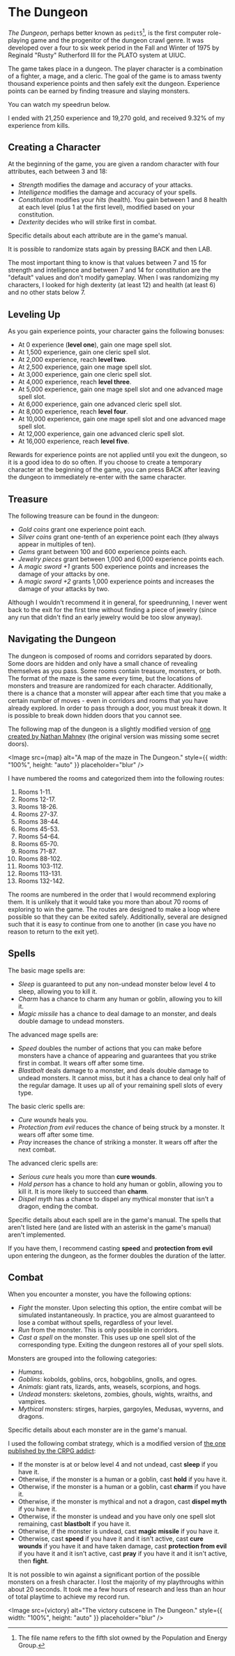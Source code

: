 # The Dungeon

_The Dungeon_, perhaps better known as `pedit5`[^1], is the first computer role-playing game and the progenitor of the dungeon crawl genre. It was developed over a four to six week period in the Fall and Winter of 1975 by Reginald "Rusty" Rutherford III for the PLATO system at UIUC.

[^1]: The file name refers to the fifth slot owned by the Population and Energy Group.

The game takes place in a dungeon. The player character is a combination of a fighter, a mage, and a cleric. The goal of the game is to amass twenty thousand experience points and then safely exit the dungeon. Experience points can be earned by finding treasure and slaying monsters.

You can watch my speedrun below.


<YoutubeVideo src="0tV1ER8IGaE" />

I ended with 21,250 experience and 19,270 gold, and received 9.32% of my experience from kills.

## Creating a Character

At the beginning of the game, you are given a random character with four attributes, each between 3 and 18:

- _Strength_ modifies the damage and accuracy of your attacks.
- _Intelligence_ modifies the damage and accuracy of your spells.
- _Constitution_ modifies your _hits_ (health). You gain between 1 and 8 health at each level (plus 1 at the first level), modified based on your constitution.
- _Dexterity_ decides who will strike first in combat.

Specific details about each attribute are in the game's manual.

It is possible to randomize stats again by pressing BACK and then LAB.

The most important thing to know is that values between 7 and 15 for strength and intelligence and between 7 and 14 for constitution are the "default" values and don't modify gameplay. When I was randomizing my characters, I looked for high dexterity (at least 12) and health (at least 6) and no other stats below 7.

## Leveling Up

As you gain experience points, your character gains the following bonuses:

- At 0 experience (**level one**), gain one mage spell slot.
- At 1,500 experience, gain one cleric spell slot.
- At 2,000 experience, reach **level two**.
- At 2,500 experience, gain one mage spell slot.
- At 3,000 experience, gain one cleric spell slot.
- At 4,000 experience, reach **level three**.
- At 5,000 experience, gain one mage spell slot and one advanced mage spell slot.
- At 6,000 experience, gain one advanced cleric spell slot.
- At 8,000 experience, reach **level four**.
- At 10,000 experience, gain one mage spell slot and one advanced mage spell slot.
- At 12,000 experience, gain one advanced cleric spell slot.
- At 16,000 experience, reach **level five**.

Rewards for experience points are not applied until you exit the dungeon, so it is a good idea to do so often. If you choose to create a temporary character at the beginning of the game, you can press BACK after leaving the dungeon to immediately re-enter with the same character.

## Treasure

The following treasure can be found in the dungeon:

- _Gold coins_ grant one experience point each.
- _Silver coins_ grant one-tenth of an experience point each (they always appear in multiples of ten).
- _Gems_ grant between 100 and 600 experience points each.
- _Jewelry pieces_ grant between 1,000 and 6,000 experience points each.
- A _magic sword +1_ grants 500 experience points and increases the damage of your attacks by one.
- A _magic sword +2_ grants 1,000 experience points and increases the damage of your attacks by two.

Although I wouldn't recommend it in general, for speedrunning, I never went back to the exit for the first time without finding a piece of jewelry (since any run that didn't find an early jewelry would be too slow anyway).

## Navigating the Dungeon

The dungeon is composed of rooms and corridors separated by doors. Some doors are hidden and only have a small chance of revealing themselves as you pass. Some rooms contain treasure, monsters, or both. The format of the maze is the same every time, but the locations of monsters and treasure are randomized for each character. Additionally, there is a chance that a monster will appear after each time that you make a certain number of moves - even in corridors and rooms that you have already explored. In order to pass through a door, you must break it down. It is possible to break down hidden doors that you cannot see.

The following map of the dungeon is a slightly modified version of [one created by Nathan Mahney](https://crpgadventures.blogspot.com/2014/04/the-dungeon-victory.html) (the original version was missing some secret doors).


<Image
	src={map}
	alt="A map of the maze in The Dungeon."
	style={{ width: "100%", height: "auto" }}
	placeholder="blur"
/>

I have numbered the rooms and categorized them into the following routes:

1. Rooms 1-11.
2. Rooms 12-17.
3. Rooms 18-26.
4. Rooms 27-37.
5. Rooms 38-44.
6. Rooms 45-53.
7. Rooms 54-64.
8. Rooms 65-70.
9. Rooms 71-87.
10. Rooms 88-102.
11. Rooms 103-112.
12. Rooms 113-131.
13. Rooms 132-142.

The rooms are numbered in the order that I would recommend exploring them. It is unlikely that it would take you more than about 70 rooms of exploring to win the game. The routes are designed to make a loop where possible so that they can be exited safely. Additionally, several are designed such that it is easy to continue from one to another (in case you have no reason to return to the exit yet).

## Spells

The basic mage spells are:

- _Sleep_ is guaranteed to put any non-undead monster below level 4 to sleep, allowing you to kill it.
- _Charm_ has a chance to charm any human or goblin, allowing you to kill it.
- _Magic missile_ has a chance to deal damage to an monster, and deals double damage to undead monsters.

The advanced mage spells are:

- _Speed_ doubles the number of actions that you can make before monsters have a chance of appearing and guarantees that you strike first in combat. It wears off after some time.
- _Blastbolt_ deals damage to a monster, and deals double damage to undead monsters. It cannot miss, but it has a chance to deal only half of the regular damage. It uses up all of your remaining spell slots of every type.

The basic cleric spells are:

- _Cure wounds_ heals you.
- _Protection from evil_ reduces the chance of being struck by a monster. It wears off after some time.
- _Pray_ increases the chance of striking a monster. It wears off after the next combat.

The advanced cleric spells are:

- _Serious cure_ heals you more than **cure wounds**.
- _Hold person_ has a chance to hold any human or goblin, allowing you to kill it. It is more likely to succeed than **charm**.
- _Dispel myth_ has a chance to dispel any mythical monster that isn't a dragon, ending the combat.

Specific details about each spell are in the game's manual. The spells that aren't listed here (and are listed with an asterisk in the game's manual) aren't implemented.

If you have them, I recommend casting **speed** and **protection from evil** upon entering the dungeon, as the former doubles the duration of the latter.

## Combat

When you encounter a monster, you have the following options:

- _Fight_ the monster. Upon selecting this option, the entire combat will be simulated instantaneously. In practice, you are almost guaranteed to lose a combat without spells, regardless of your level.
- _Run_ from the monster. This is only possible in corridors.
- _Cast a spell_ on the monster. This uses up one spell slot of the corresponding type. Exiting the dungeon restores all of your spell slots.

Monsters are grouped into the following categories:

- _Humans_.
- _Goblins_: kobolds, goblins, orcs, hobgoblins, gnolls, and ogres.
- _Animals_: giant rats, lizards, ants, weasels, scorpions, and hogs.
- _Undead_ monsters: skeletons, zombies, ghouls, wights, wraiths, and vampires.
- _Mythical_ monsters: stirges, harpies, gargoyles, Medusas, wyverns, and dragons.

Specific details about each monster are in the game's manual.

I used the following combat strategy, which is a modified version of [the one published by the CRPG addict](https://crpgaddict.blogspot.com/2019/01/revisiting-dungeon-1975.html):

- If the monster is at or below level 4 and not undead, cast **sleep** if you have it.
- Otherwise, if the monster is a human or a goblin, cast **hold** if you have it.
- Otherwise, if the monster is a human or a goblin, cast **charm** if you have it.
- Otherwise, if the monster is mythical and not a dragon, cast **dispel myth** if you have it.
- Otherwise, if the monster is undead and you have only one spell slot remaining, cast **blastbolt** if you have it.
- Otherwise, if the monster is undead, cast **magic missile** if you have it.
- Otherwise, cast **speed** if you have it and it isn't active, cast **cure wounds** if you have it and have taken damage, cast **protection from evil** if you have it and it isn't active, cast **pray** if you have it and it isn't active, then **fight**.

It is not possible to win against a significant portion of the possible monsters on a fresh character. I lost the majority of my playthroughs within about 20 seconds. It took me a few hours of research and less than an hour of total playtime to achieve my record run.


<Image
	src={victory}
	alt="The victory cutscene in The Dungeon."
	style={{ width: "100%", height: "auto" }}
	placeholder="blur"
/>
